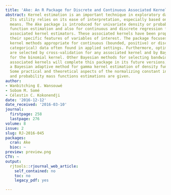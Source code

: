 ```yaml
---
title: 'Ake: An R Package for Discrete and Continuous Associated Kernel Estimations'
abstract: Kernel estimation is an important technique in exploratory data analysis.
  Its utility relies on its ease of interpretation, especially based on graphical
  means. The Ake package is introduced for univariate density or probability mass
  function estimation and also for continuous and discrete regression functions using
  associated kernel estimators. These associated kernels have been proposed due to
  their specific features of variables of interest. The package focuses on associated
  kernel methods appropriate for continuous (bounded, positive) or discrete (count,
  categorical) data often found in applied settings. Furthermore, optimal bandwidths
  are selected by cross-validation for any associated kernel and by Bayesian methods
  for the binomial kernel. Other Bayesian methods for selecting bandwidths with other
  associated kernels will complete this package in its future versions; particularly,
  a Bayesian adaptive method for gamma kernel estimation of density functions is developed.
  Some practical and theoretical aspects of the normalizing constant in both density
  and probability mass functions estimations are given.
author:
- Wanbitching E. Wansouwé
- Sobom M. Somé
- Célestin C. Kokonendji
date: '2016-12-12'
date_received: '2016-03-10'
journal:
  firstpage: 258
  lastpage: 276
volume: 8
issue: 2
slug: RJ-2016-045
packages:
  cran: Ake
  bioc: ~
preview: preview.png
CTV: ~
output:
  rjtools::rjournal_web_article:
    self_contained: no
    toc: no
    legacy_pdf: yes

---
```

